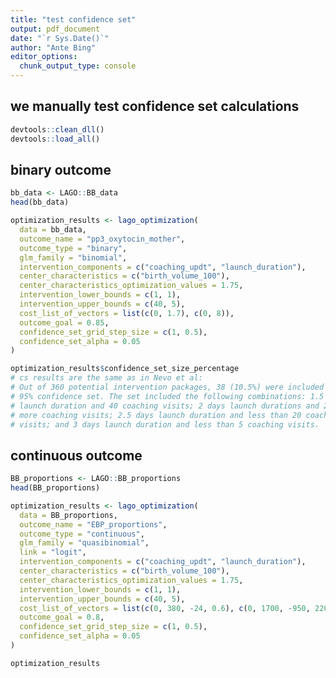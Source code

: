 ```yaml
---
title: "test confidence set"
output: pdf_document
date: "`r Sys.Date()`"
author: "Ante Bing"
editor_options: 
  chunk_output_type: console
---
```

## we manually test confidence set calculations
```r
devtools::clean_dll()
devtools::load_all()
```

## binary outcome
```r
bb_data <- LAGO::BB_data
head(bb_data)
```

```r
optimization_results <- lago_optimization(
  data = bb_data,
  outcome_name = "pp3_oxytocin_mother",
  outcome_type = "binary",
  glm_family = "binomial",
  intervention_components = c("coaching_updt", "launch_duration"),
  center_characteristics = c("birth_volume_100"),
  center_characteristics_optimization_values = 1.75,
  intervention_lower_bounds = c(1, 1),
  intervention_upper_bounds = c(40, 5),
  cost_list_of_vectors = list(c(0, 1.7), c(0, 8)),
  outcome_goal = 0.85,
  confidence_set_grid_step_size = c(1, 0.5),
  confidence_set_alpha = 0.05
)

optimization_results$confidence_set_size_percentage
# cs results are the same as in Nevo et al:
# Out of 360 potential intervention packages, 38 (10.5%) were included in the
# 95% confidence set. The set included the following combinations: 1.5 days
# launch duration and 40 coaching visits; 2 days launch durations and 27 or
# more coaching visits; 2.5 days launch duration and less than 20 coaching
# visits; and 3 days launch duration and less than 5 coaching visits.
```



## continuous outcome
```r
BB_proportions <- LAGO::BB_proportions
head(BB_proportions)
```

```r
optimization_results <- lago_optimization(
  data = BB_proportions,
  outcome_name = "EBP_proportions",
  outcome_type = "continuous",
  glm_family = "quasibinomial",
  link = "logit",
  intervention_components = c("coaching_updt", "launch_duration"),
  center_characteristics = c("birth_volume_100"),
  center_characteristics_optimization_values = 1.75,
  intervention_lower_bounds = c(1, 1),
  intervention_upper_bounds = c(40, 5),
  cost_list_of_vectors = list(c(0, 380, -24, 0.6), c(0, 1700, -950, 220)),
  outcome_goal = 0.8,
  confidence_set_grid_step_size = c(1, 0.5),
  confidence_set_alpha = 0.05
)

optimization_results
```

